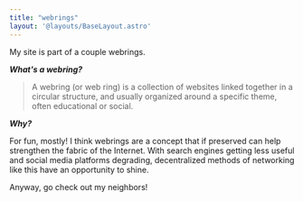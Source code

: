 ```yaml
---
title: "webrings"
layout: '@layouts/BaseLayout.astro'
---
```



<ProseWrapper>
  My site is part of a couple webrings.

  ***What's a webring?***
  <Blockquote source="Wikipedia" sourceUrl="https://en.wikipedia.org/wiki/Webring" compact fullWidth>
  A webring (or web ring) is a collection of websites linked together in a circular structure, and usually organized    around a specific theme, often educational or social.
  </Blockquote>

  ***Why?***

  For fun, mostly! I think webrings are a concept that if preserved can help strengthen the fabric of the Internet. With search engines getting less useful and social media platforms degrading, decentralized methods of networking like this have an opportunity to shine.

  Anyway, go check out my neighbors!

  <WebringNav
    label="webring.club"
    home="https://webring.club"
    prev="https://webring.club/_1baKjCgGss2DStx/previous"
    next="https://webring.club/_1baKjCgGss2DStx/next"
    random="https://webring.club/random"
  />

  <WebringNav
    label="ring.recurse.com"
    home="https://ring.recurse.com/"
    prev="https://ring.recurse.com/prev?id=6"
    next="https://ring.recurse.com/next?id=6"
    random="https://ring.recurse.com/rand"
  />
</ProseWrapper>
